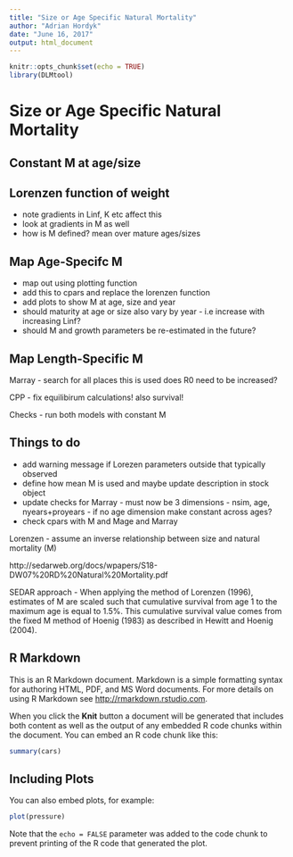 ```yaml
---
title: "Size or Age Specific Natural Mortality"
author: "Adrian Hordyk"
date: "June 16, 2017"
output: html_document
---
```


```r
knitr::opts_chunk$set(echo = TRUE)
library(DLMtool)
```

# Size or Age Specific Natural Mortality 



## Constant M at age/size 


## Lorenzen function of weight


- note gradients in Linf, K etc affect this
- look at gradients in M as well
- how is M defined? mean over mature ages/sizes


## Map Age-Specifc M

- map out using plotting function
- add this to cpars and replace the lorenzen function
- add plots to show M at age, size and year
- should maturity at age or size also vary by year - i.e increase with increasing Linf?
- should M and growth parameters be re-estimated in the future?

## Map Length-Specific M




Marray - search for all places this is used 
does R0 need to be increased?

CPP - fix equilibirum calculations!
also survival!

Checks - run both models with constant M 


## Things to do


- add warning message if Lorezen parameters outside that typically observed
- define how mean M is used and maybe update description in stock object
- update checks for Marray - must now be 3 dimensions - nsim, age, nyears+proyears - if no age dimension make constant across ages?
- check cpars with M and Mage and Marray



Lorenzen - assume an inverse relationship between size and natural mortality (M) 

http://sedarweb.org/docs/wpapers/S18-DW07%20RD%20Natural%20Mortality.pdf

SEDAR approach - When applying the method of Lorenzen (1996),
estimates of M are scaled such that cumulative survival from age 1 to the maximum age is equal to 1.5%. This cumulative survival value comes from the fixed M method of Hoenig (1983) as described in Hewitt and Hoenig (2004).






## R Markdown

This is an R Markdown document. Markdown is a simple formatting syntax for authoring HTML, PDF, and MS Word documents. For more details on using R Markdown see <http://rmarkdown.rstudio.com>.

When you click the **Knit** button a document will be generated that includes both content as well as the output of any embedded R code chunks within the document. You can embed an R code chunk like this:

```r
summary(cars)
```

## Including Plots

You can also embed plots, for example:

```r
plot(pressure)
```

Note that the `echo = FALSE` parameter was added to the code chunk to prevent printing of the R code that generated the plot.
